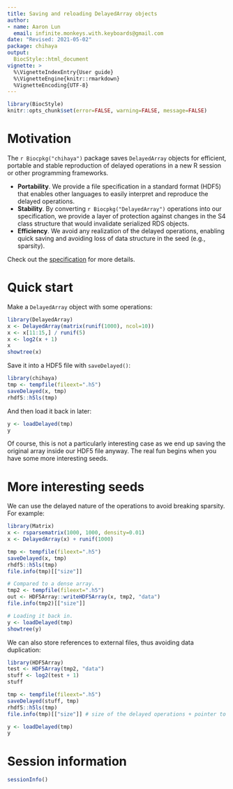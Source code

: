 ```yaml
---
title: Saving and reloading DelayedArray objects
author:
- name: Aaron Lun
  email: infinite.monkeys.with.keyboards@gmail.com
date: "Revised: 2021-05-02"
package: chihaya 
output:
  BiocStyle::html_document
vignette: >
  %\VignetteIndexEntry{User guide}
  %\VignetteEngine{knitr::rmarkdown}
  %VignetteEncoding{UTF-8}  
---
```


```r
library(BiocStyle)
knitr::opts_chunk$set(error=FALSE, warning=FALSE, message=FALSE)
```

# Motivation

The `r Biocpkg("chihaya")` package saves `DelayedArray` objects for efficient, portable and stable reproduction of delayed operations in a new R session or other programming frameworks.

- **Portability**.
  We provide a file specification in a standard format (HDF5) that enables other languages to easily interpret and reproduce the delayed operations.
- **Stability**.
  By converting `r Biocpkg("DelayedArray")` operations into our specification, we provide a layer of protection against changes in the S4 class structure that would invalidate serialized RDS objects.
- **Efficiency**. 
  We avoid any realization of the delayed operations, enabling quick saving and avoiding loss of data structure in the seed (e.g., sparsity).

Check out the [specification](https://artifactdb.github.io/chihaya/) for more details.

# Quick start

Make a `DelayedArray` object with some operations:

```r
library(DelayedArray)
x <- DelayedArray(matrix(runif(1000), ncol=10))
x <- x[11:15,] / runif(5) 
x <- log2(x + 1)
x
showtree(x)
```

Save it into a HDF5 file with `saveDelayed()`:

```r
library(chihaya)
tmp <- tempfile(fileext=".h5")
saveDelayed(x, tmp)
rhdf5::h5ls(tmp)
```

And then load it back in later:

```r
y <- loadDelayed(tmp)
y
```

Of course, this is not a particularly interesting case as we end up saving the original array inside our HDF5 file anyway.
The real fun begins when you have some more interesting seeds.

# More interesting seeds

We can use the delayed nature of the operations to avoid breaking sparsity.
For example:

```r
library(Matrix)
x <- rsparsematrix(1000, 1000, density=0.01)
x <- DelayedArray(x) + runif(1000)

tmp <- tempfile(fileext=".h5")
saveDelayed(x, tmp)
rhdf5::h5ls(tmp)
file.info(tmp)[["size"]]

# Compared to a dense array.
tmp2 <- tempfile(fileext=".h5")
out <- HDF5Array::writeHDF5Array(x, tmp2, "data")
file.info(tmp2)[["size"]]

# Loading it back in.
y <- loadDelayed(tmp)
showtree(y)
```

We can also store references to external files, thus avoiding data duplication:

```r
library(HDF5Array)
test <- HDF5Array(tmp2, "data")
stuff <- log2(test + 1)
stuff

tmp <- tempfile(fileext=".h5")
saveDelayed(stuff, tmp)
rhdf5::h5ls(tmp)
file.info(tmp)[["size"]] # size of the delayed operations + pointer to the actual file

y <- loadDelayed(tmp)
y
```

# Session information {-}

```r
sessionInfo()
```
